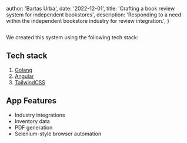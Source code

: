 
  author: 'Bartas Urba',
  date: '2022-12-01',
  title: 'Crafting a book review system for independent bookstores',
  description:
    'Responding to a need within the independent bookstore industry for review integration.',
}


<Image src={designSystem} alt="" />

We created this system using the following tech stack:

## Tech stack

1. [Golang](https://go.dev/)
1. [Angular](https://angular.io/)
1. [TailwindCSS](https://tailwindcss.com/)

## App Features

- Industry integrations
- Inventory data
- PDF generation
- Selenium-style browser automation

